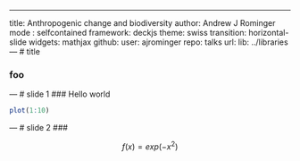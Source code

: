 ---
title: Anthropogenic change and biodiversity
author: Andrew J Rominger
mode  : selfcontained
framework: deckjs
theme: swiss
transition: horizontal-slide
widgets: mathjax
github:
  user: ajrominger
  repo: talks 
url:
  lib: ../libraries
--- # title

### foo

--- # slide 1
### Hello world
```r
plot(1:10)
```

--- # slide 2
### <div/>
$$
f(x) = exp(-x^2)
$$
